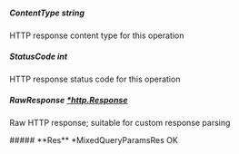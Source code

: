 
##### **ContentType** string
HTTP response content type for this operation

##### **StatusCode** int
HTTP response status code for this operation

##### **RawResponse** [*http.Response](https://pkg.go.dev/net/http#Response)
Raw HTTP response; suitable for custom response parsing

<Collapsible>
    ##### **Res** *MixedQueryParamsRes
    OK
    <Collapsible.Break/>
    <MixedQueryParamsRes/>
</Collapsible>

